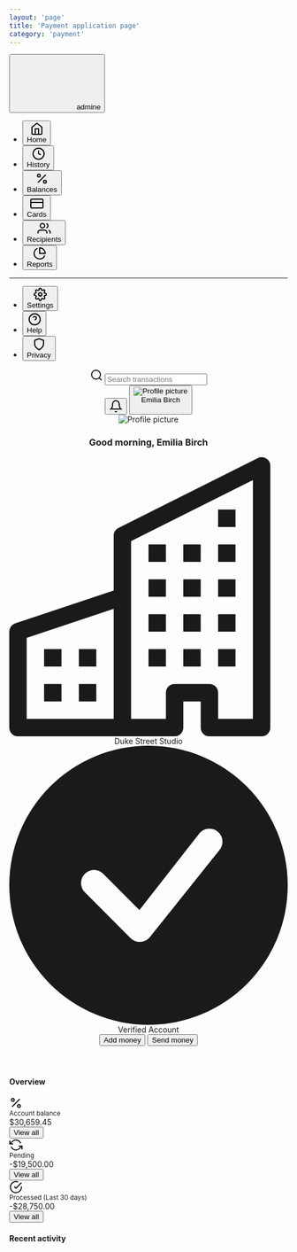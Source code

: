 ```yaml
---
layout: 'page'
title: 'Payment application page'
category: 'payment'
---
```


<div className="w-full flex flex-row bg-gray-100 lg:min-h-screen">
  <aside className="bg-teal-700 hidden fixed inset-0 h-full bg-white z-90 w-full lg:-mb-0 lg:static lg:h-auto lg:overflow-y-visible lg:border-b-0 lg:pt-0 lg:w-1/4 lg:block lg:border-0 xl:w-1/5">
    <div className="pt-6 pb-2 px-4">
      <button className="flex items-center font-bold text-xl text-white focus:outline-none ml-4" type="button">
        <svg className="w-6 h-auto" width="110" height="97" viewBox="0 0 110 97" fill="none" xmlns="http://www.w3.org/2000/svg">
          <path className="fill-current text-teal-400" d="M0 85.9375C0 88.6725 1.08649 91.2956 3.02046 93.2295C4.95443 95.1635 7.57746 96.25 10.3125 96.25H99.6875C102.423 96.25 105.046 95.1635 106.98 93.2295C108.914 91.2956 110 88.6725 110 85.9375V37.8125C110 35.0775 108.914 32.4544 106.98 30.5205C105.046 28.5865 102.423 27.5 99.6875 27.5H10.3125C7.57746 27.5 4.95443 28.5865 3.02046 30.5205C1.08649 32.4544 0 35.0775 0 37.8125L0 85.9375Z" />
          <path className="fill-current text-teal-500"fill-rule="evenodd" clip-rule="evenodd" d="M13.75 17.1875C13.75 18.0992 14.1122 18.9735 14.7568 19.6182C15.4015 20.2628 16.2758 20.625 17.1875 20.625H92.8125C93.7242 20.625 94.5985 20.2628 95.2432 19.6182C95.8878 18.9735 96.25 18.0992 96.25 17.1875C96.25 16.2758 95.8878 15.4015 95.2432 14.7568C94.5985 14.1122 93.7242 13.75 92.8125 13.75H17.1875C16.2758 13.75 15.4015 14.1122 14.7568 14.7568C14.1122 15.4015 13.75 16.2758 13.75 17.1875ZM27.5 3.4375C27.5 4.34918 27.8622 5.22352 28.5068 5.86818C29.1515 6.51284 30.0258 6.875 30.9375 6.875H79.0625C79.9742 6.875 80.8485 6.51284 81.4932 5.86818C82.1378 5.22352 82.5 4.34918 82.5 3.4375C82.5 2.52582 82.1378 1.65148 81.4932 1.00682C80.8485 0.362164 79.9742 0 79.0625 0H30.9375C30.0258 0 29.1515 0.362164 28.5068 1.00682C27.8622 1.65148 27.5 2.52582 27.5 3.4375Z" />
        </svg>
        <span className="block ml-4">
          admine
        </span>
      </button>
    </div>
    <nav className="flex flex-col">
      <ul className="w-full flex flex-col p-4 space-y-1">
        <li>
          <button className="text-teal-100 font-medium rounded flex items-center w-full px-4 py-2 bg-teal-800 text-sm focus:outline-none cursor-default" type="button">
            <div className="mr-2 pr-1">
              <svg viewBox="0 0 24 24" width="24" height="24" stroke="currentColor" stroke-width="2" fill="none" strokeLinecap="round" strokeLinejoin="round" className="w-5 h-auto stroke-current text-teal-400">
                <path d="M3 9l9-7 9 7v11a2 2 0 0 1-2 2H5a2 2 0 0 1-2-2z" />
                <polyline points="9 22 9 12 15 12 15 22" />
              </svg>
            </div>
            Home
          </button>
        </li>
        <li>
          <button className="text-teal-100 rounded flex items-center w-full px-4 py-2 text-sm hover:bg-teal-600 hover:text-teal-100 transition-all focus:outline-none active:bg-teal-800" type="button">
            <div className="mr-2 pr-1">
              <svg viewBox="0 0 24 24" width="24" height="24" stroke="currentColor" stroke-width="2" fill="none" strokeLinecap="round" strokeLinejoin="round" className="w-5 h-auto stroke-current text-teal-400">
                <circle cx="12" cy="12" r="10" />
                <polyline points="12 6 12 12 16 14" />
              </svg>
            </div>
            History
          </button>
        </li>
        <li>
          <button className="text-teal-100 rounded flex items-center w-full px-4 py-2 text-sm hover:bg-teal-600 hover:text-teal-100 transition-all focus:outline-none active:bg-teal-800" type="button">
            <div className="mr-2 pr-1">
              <svg viewBox="0 0 24 24" width="24" height="24" stroke="currentColor" stroke-width="2" fill="none" strokeLinecap="round" strokeLinejoin="round" className="w-5 h-auto stroke-current text-teal-400">
                <line x1="19" y1="5" x2="5" y2="19" />
                <circle cx="6.5" cy="6.5" r="2.5" />
                <circle cx="17.5" cy="17.5" r="2.5" />
              </svg>
            </div>
            Balances
          </button>
        </li>
        <li>
          <button className="text-teal-100 rounded flex items-center w-full px-4 py-2 text-sm hover:bg-teal-600 hover:text-teal-100 transition-all focus:outline-none active:bg-teal-800" type="button">
            <div className="mr-2 pr-1">
              <svg viewBox="0 0 24 24" width="24" height="24" stroke="currentColor" stroke-width="2" fill="none" strokeLinecap="round" strokeLinejoin="round" className="w-5 h-auto stroke-current text-teal-400">
                <rect x="1" y="4" width="22" height="16" rx="2" ry="2" />
                <line x1="1" y1="10" x2="23" y2="10" />
              </svg>
            </div>
            Cards
          </button>
        </li>
        <li>
          <button className="text-teal-100 rounded flex items-center w-full px-4 py-2 text-sm hover:bg-teal-600 hover:text-teal-100 transition-all focus:outline-none active:bg-teal-800" type="button">
            <div className="mr-2 pr-1">
              <svg viewBox="0 0 24 24" width="24" height="24" stroke="currentColor" stroke-width="2" fill="none" strokeLinecap="round" strokeLinejoin="round" className="w-5 h-auto stroke-current text-teal-400">
                <path d="M17 21v-2a4 4 0 0 0-4-4H5a4 4 0 0 0-4 4v2" />
                <circle cx="9" cy="7" r="4" />
                <path d="M23 21v-2a4 4 0 0 0-3-3.87" />
                <path d="M16 3.13a4 4 0 0 1 0 7.75" />
              </svg>
            </div>
            Recipients
          </button>
        </li>
        <li>
          <button className="text-teal-100 rounded flex items-center w-full px-4 py-2 text-sm hover:bg-teal-600 hover:text-teal-100 transition-all focus:outline-none active:bg-teal-800" type="button">
            <div className="mr-2 pr-1">
              <svg viewBox="0 0 24 24" width="24" height="24" stroke="currentColor" stroke-width="2" fill="none" strokeLinecap="round" strokeLinejoin="round" className="w-5 h-auto stroke-current text-teal-400">
                <path d="M21.21 15.89A10 10 0 1 1 8 2.83" />
                <path d="M22 12A10 10 0 0 0 12 2v10z" />
              </svg>
            </div>
            Reports
          </button>
        </li>
      </ul>
      <hr className="border-t border-teal-800 my-2 opacity-50" />
      <ul className="w-full flex flex-col p-4 space-y-1">
        <li>
          <button className="text-teal-100 rounded flex items-center w-full px-4 py-2 text-sm hover:bg-teal-600 hover:text-teal-100 transition-all focus:outline-none active:bg-teal-800" type="button">
            <div className="mr-2 pr-1">
              <svg viewBox="0 0 24 24" width="24" height="24" stroke="currentColor" stroke-width="2" fill="none" strokeLinecap="round" strokeLinejoin="round" className="w-5 h-auto stroke-current text-teal-400">
                <circle cx="12" cy="12" r="3" />
                <path d="M19.4 15a1.65 1.65 0 0 0 .33 1.82l.06.06a2 2 0 0 1 0 2.83 2 2 0 0 1-2.83 0l-.06-.06a1.65 1.65 0 0 0-1.82-.33 1.65 1.65 0 0 0-1 1.51V21a2 2 0 0 1-2 2 2 2 0 0 1-2-2v-.09A1.65 1.65 0 0 0 9 19.4a1.65 1.65 0 0 0-1.82.33l-.06.06a2 2 0 0 1-2.83 0 2 2 0 0 1 0-2.83l.06-.06a1.65 1.65 0 0 0 .33-1.82 1.65 1.65 0 0 0-1.51-1H3a2 2 0 0 1-2-2 2 2 0 0 1 2-2h.09A1.65 1.65 0 0 0 4.6 9a1.65 1.65 0 0 0-.33-1.82l-.06-.06a2 2 0 0 1 0-2.83 2 2 0 0 1 2.83 0l.06.06a1.65 1.65 0 0 0 1.82.33H9a1.65 1.65 0 0 0 1-1.51V3a2 2 0 0 1 2-2 2 2 0 0 1 2 2v.09a1.65 1.65 0 0 0 1 1.51 1.65 1.65 0 0 0 1.82-.33l.06-.06a2 2 0 0 1 2.83 0 2 2 0 0 1 0 2.83l-.06.06a1.65 1.65 0 0 0-.33 1.82V9a1.65 1.65 0 0 0 1.51 1H21a2 2 0 0 1 2 2 2 2 0 0 1-2 2h-.09a1.65 1.65 0 0 0-1.51 1z" />
              </svg>
            </div>
            Settings
          </button>
        </li>
        <li>
          <button className="text-teal-100 rounded flex items-center w-full px-4 py-2 text-sm hover:bg-teal-600 hover:text-teal-100 transition-all focus:outline-none active:bg-teal-800" type="button">
            <div className="mr-2 pr-1">
              <svg viewBox="0 0 24 24" width="24" height="24" stroke="currentColor" stroke-width="2" fill="none" strokeLinecap="round" strokeLinejoin="round" className="w-5 h-auto stroke-current text-teal-400">
                <circle cx="12" cy="12" r="10" />
                <path d="M9.09 9a3 3 0 0 1 5.83 1c0 2-3 3-3 3" />
                <line x1="12" y1="17" x2="12.01" y2="17" />
              </svg>
            </div>
            Help
          </button>
        </li>
        <li>
          <button className="text-teal-100 rounded flex items-center w-full px-4 py-2 text-sm hover:bg-teal-600 hover:text-teal-100 transition-all focus:outline-none active:bg-teal-800" type="button">
            <div className="mr-2 pr-1">
              <svg viewBox="0 0 24 24" width="24" height="24" stroke="currentColor" stroke-width="2" fill="none" strokeLinecap="round" strokeLinejoin="round" className="w-5 h-auto stroke-current text-teal-400">
                <path d="M12 22s8-4 8-10V5l-8-3-8 3v7c0 6 8 10 8 10z" />
              </svg>
            </div>
            Privacy
          </button>
        </li>
      </ul>
    </nav>
  </aside>
  <div className="min-h-screen w-full flex flex-col lg:static lg:max-h-full lg:overflow-visible lg:w-3/4 xl:w-4/5">
    <header className="w-full bg-white shadow">
      <div className="shadow-xs">
        <div className="container px-20">
          <div className="flex items-center border-b border-gray-200 py-1">
            <div className="flex items-center relative">
              <svg viewBox="0 0 24 24" width="24" height="24" stroke="currentColor" stroke-width="2" fill="none" strokeLinecap="round" strokeLinejoin="round" className="w-5 h-auto stroke-current text-gray-400 absolute left-0">
                <circle cx="11" cy="11" r="8" />
                <line x1="21" y1="21" x2="16.65" y2="16.65" />
              </svg>
              <input className="text-sm py-4 pl-8 h-12 border-b border-transparent bg-white focus:outline-none" placeholder="Search transactions" type="search" />
            </div>
            <div className="ml-auto flex items-center space-x-2">
              <button className="text-gray-400 hover:text-gray-500 focus:outline-none" type="button">
                <svg viewBox="0 0 24 24" width="24" height="24" stroke="currentColor" stroke-width="2" fill="none" strokeLinecap="round" strokeLinejoin="round" className="w-5 h-auto stroke-current">
                  <path d="M18 8A6 6 0 0 0 6 8c0 7-3 9-3 9h18s-3-2-3-9" />
                  <path d="M13.73 21a2 2 0 0 1-3.46 0" />
                </svg>
              </button>
              <button className="flex items-center text-sm rounded-md hover:bg-gray-100 px-3 py-2 focus:outline-none" type="button">
                <div className="w-6 h-6 bg-gray-200 rounded-full mr-2">
                  <img className="rounded-full block w-full h-full object-cover" src="https://images.unsplash.com/photo-1494790108377-be9c29b29330?ixlib=rb-1.2.1&ixid=eyJhcHBfaWQiOjEyMDd9&auto=format&fit=crop&w=80&h=80&q=100" alt="Profile picture" />
                </div>
                <div className="text-sm font-medium">
                  Emilia Birch
                </div>
                <div className="ml-2">
                  <svg viewBox="0 0 16 24" height="16" fill="none" stroke-width="2" className="w-2 h-auto stroke-current text-gray-400">
                    <path d="M13 8.517L8 3 3 8.517M3 15.48l5 5.517 5-5.517" />
                  </svg>
                </div>
              </button>
            </div>
          </div>
          <div className="flex flex-row py-6">
            <div className="flex flex-1">
              <div className="flex items-center">
                <div className="w-12 h-12 rounded-full bg-gray-200 mr-4">
                  <img className="rounded-full block w-full h-full object-cover" src="https://images.unsplash.com/photo-1494790108377-be9c29b29330?ixlib=rb-1.2.1&ixid=eyJhcHBfaWQiOjEyMDd9&auto=format&fit=crop&w=80&h=80&q=100" alt="Profile picture" />
                </div>
                <div className="flex flex-col space-y-1">
                  <h3 className="font-semibold">
                    Good morning, Emilia Birch
                  </h3>
                  <div className="inline-flex items-center text-xs space-x-4 text-gray-500">
                    <div className="inline-flex items-center">
                      <svg xmlns="http://www.w3.org/2000/svg" viewBox="0 0 16 16" className="w-3 h-auto fill-current text-gray-400 mr-2" fill="currentColor">
                        <path fillRule="evenodd" d="M14.763.075A.5.5 0 0115 .5v15a.5.5 0 01-.5.5h-3a.5.5 0 01-.5-.5V14h-1v1.5a.5.5 0 01-.5.5h-9a.5.5 0 01-.5-.5V10a.5.5 0 01.342-.474L6 7.64V4.5a.5.5 0 01.276-.447l8-4a.5.5 0 01.487.022zM6 8.694L1 10.36V15h5V8.694zM7 15h2v-1.5a.5.5 0 01.5-.5h2a.5.5 0 01.5.5V15h2V1.309l-7 3.5V15z" />
                        <path d="M2 11h1v1H2v-1zm2 0h1v1H4v-1zm-2 2h1v1H2v-1zm2 0h1v1H4v-1zm4-4h1v1H8V9zm2 0h1v1h-1V9zm-2 2h1v1H8v-1zm2 0h1v1h-1v-1zm2-2h1v1h-1V9zm0 2h1v1h-1v-1zM8 7h1v1H8V7zm2 0h1v1h-1V7zm2 0h1v1h-1V7zM8 5h1v1H8V5zm2 0h1v1h-1V5zm2 0h1v1h-1V5zm0-2h1v1h-1V3z" />
                      </svg>
                      Duke Street Studio
                    </div>
                    <div className="inline-flex items-center">
                      <svg xmlns="http://www.w3.org/2000/svg" viewBox="0 0 16 16" className="w-3 h-auto fill-current text-green-400 mr-2" fill="currentColor">
                        <path fillRule="evenodd" d="M16 8A8 8 0 110 8a8 8 0 0116 0zm-3.97-3.03a.75.75 0 00-1.08.022L7.477 9.417 5.384 7.323a.75.75 0 00-1.06 1.06L6.97 11.03a.75.75 0 001.079-.02l3.992-4.99a.75.75 0 00-.01-1.05z" />
                      </svg>
                      Verified Account
                    </div>
                  </div>
                </div>
              </div>
            </div>
            <div className="flex">
              <div className="flex items-center space-x-4">
                <button className="bg-white text-gray-800 border border-gray-200 font-medium text-sm rounded px-4 py-2 focus:outline-none focus:shadow-outline-gray hover:border-gray-300 active:border-gray-400" type="button">
                  Add money
                </button>
                <button className="bg-teal-600 text-white border border-transparent font-medium text-sm rounded px-4 py-2 hover:bg-teal-500 focus:outline-none focus:shadow-outline-teal active:bg-teal-700" type="button">
                  Send money
                </button>
              </div>
            </div>
          </div>
        </div>
      </div>
    </header>
    <div className="w-full flex-1 px-20">
      <div className="space-y-6 py-10">
        <div className="flex flex-col">
          <h4 className="text-base font-medium mb-2">
            Overview
          </h4>
          <div className="grid grid-cols-1 lg:grid-cols-3 gap-6 w-full">
            <div className="flex flex-col bg-white rounded shadow">
              <div className="flex flex-1 items-center px-6 pt-4 pb-2">
                <div className="mr-4">
                  <svg viewBox="0 0 24 24" width="24" height="24" stroke="currentColor" stroke-width="2" fill="none" strokeLinecap="round" strokeLinejoin="round" className="w-5 h-auto stroke-current text-gray-400">
                    <line x1="19" y1="5" x2="5" y2="19" />
                    <circle cx="6.5" cy="6.5" r="2.5" />
                    <circle cx="17.5" cy="17.5" r="2.5" />
                  </svg>
                </div>
                <div className="flex-1">
                  <small className="text-gray-500 text-xs block mb-px">
                    Account balance
                  </small>
                  <div className="font-medium">
                    $30,659.45
                  </div>
                </div>
              </div>
              <div className="bg-gray-50 rounded-b px-6 py-2 leading-none text-sm">
                <button className="font-medium text-teal-500 my-1" type="button">
                  View all
                </button>
              </div>
            </div>
            <div className="flex flex-col bg-white rounded shadow">
              <div className="flex flex-1 items-center px-6 pt-4 pb-2">
                <div className="mr-4">
                  <svg viewBox="0 0 24 24" width="24" height="24" stroke="currentColor" stroke-width="2" fill="none" strokeLinecap="round" strokeLinejoin="round" className="w-5 h-auto stroke-current text-gray-400">
                    <polyline points="1 4 1 10 7 10" />
                    <polyline points="23 20 23 14 17 14" />
                    <path d="M20.49 9A9 9 0 0 0 5.64 5.64L1 10m22 4l-4.64 4.36A9 9 0 0 1 3.51 15" />
                  </svg>
                </div>
                <div className="flex-1">
                  <small className="text-gray-500 text-xs block mb-px">
                    Pending
                  </small>
                  <div className="font-medium">
                    -$19,500.00
                  </div>
                </div>
              </div>
              <div className="bg-gray-50 rounded-b px-6 py-2 leading-none text-sm">
                <button className="font-medium text-teal-500 my-1" type="button">
                  View all
                </button>
              </div>
            </div>
            <div className="flex flex-col bg-white rounded shadow">
              <div className="flex flex-1 items-center px-6 pt-4 pb-2">
                <div className="mr-4">
                  <svg viewBox="0 0 24 24" width="24" height="24" stroke="currentColor" stroke-width="2" fill="none" strokeLinecap="round" strokeLinejoin="round" className="w-5 h-auto stroke-current text-gray-400">
                    <path d="M22 11.08V12a10 10 0 1 1-5.93-9.14" />
                    <polyline points="22 4 12 14.01 9 11.01" />
                  </svg>
                </div>
                <div className="flex-1">
                  <small className="text-gray-500 text-xs block mb-px">
                    Processed (Last 30 days)
                  </small>
                  <div className="font-medium">
                    -$28,750.00
                  </div>
                </div>
              </div>
              <div className="bg-gray-50 rounded-b px-6 py-2 leading-none text-sm">
                <button className="font-medium text-teal-500 my-1" type="button">
                  View all
                </button>
              </div>
            </div>
          </div>
        </div>
        <div className="flex flex-col">
          <h4 className="text-base font-medium">
            Recent activity
          </h4>
        </div>
      </div>
    </div>
  </div>
</div>